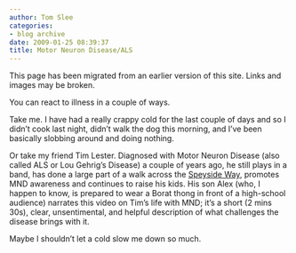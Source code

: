 ```yaml
---
author: Tom Slee
categories:
- blog archive
date: 2009-01-25 08:39:37
title: Motor Neuron Disease/ALS
---
```


::: {.callout-note}

This page has been migrated from an earlier version of this site. 
Links and images may be broken.

:::



				

You can react to illness in a couple  of ways.

Take me. I have had a really crappy cold for the last couple of days and so I didn't cook last night, didn't walk the dog this morning, and I've been basically slobbing around and doing nothing.

Or take my friend Tim Lester. Diagnosed with Motor Neuron Disease (also called ALS or Lou Gehrig's Disease) a couple of years ago, he still plays in a band, has done a large part of a walk across the [Speyside Way](http://www.speysideway.org/), promotes MND awareness and continues to raise his kids. His son Alex (who, I happen to know, is prepared to wear a Borat thong in front of a high-school audience) narrates this video on Tim's life with MND; it's a short (2 mins 30s), clear, unsentimental, and helpful description of what challenges the disease brings with it.

  


Maybe I shouldn't let a cold slow me down so much.

  





		
